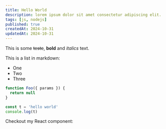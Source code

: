 ```yaml
---
title: Hello World
description: lorem ipsum dolor sit amet consectetur adipiscing elit.
tags: [js, nodejs]
published: true
createdAt: 2024-10-31
updatedAt: 2024-10-31
---
```


This is some ~~teste~~, **bold** and _italics_ text.

This is a list in markdown:

- One
- Two
- Three

```javascript
function Foo({ params }) {
  return null
}

const t = 'hello world'
console.log(t)
```

Checkout my React component:
